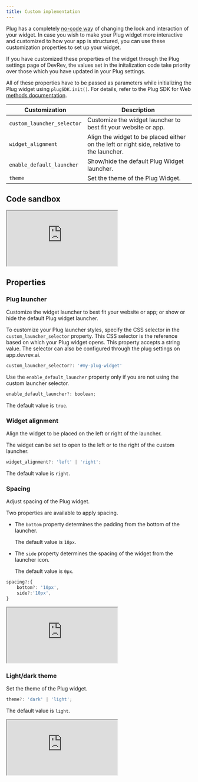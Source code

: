 ```yaml
---
title: Custom implementation
---
```

Plug has a completely [no-code way](https://docs.devrev.ai/plug/customize#branding-style-and-layout) of changing the look and interaction of your widget. In case you wish to make your Plug widget more interactive and customized to how your app is structured, you can use these customization properties to set up your widget.

<Callout intent="info">
If you have customized these properties of the widget through the Plug settings page of DevRev, the values set in the initalization code take priority over those which you have updated in your Plug settings.
</Callout>

All of these properties have to be passed as parameters while initializing the Plug widget using `plugSDK.init()`. For details, refer to the Plug SDK for Web [methods documentation](./methods).

| Customization              | Description                                                                               |
| -------------------------- | ----------------------------------------------------------------------------------------- |
| `custom_launcher_selector` | Customize the widget launcher to best fit your website or app.                            |
| `widget_alignment`         | Align the widget to be placed either on the left or right side, relative to the launcher. |
| `enable_default_launcher`  | Show/hide the default Plug Widget launcher.                                               |
| `theme`                    | Set the theme of the Plug Widget.                                                         |

## Code sandbox

<iframe src="https://codesandbox.io/embed/cusotmized-plug-ggl2m3?fontsize=14&hidenavigation=1&module=%2Fsrc%2FApp.js&theme=dark&view=preview&hidedevtools=1"
     style={{width:'100%', height:'600px', border:'0', borderRadius: '4px', overflow:'hidden'}}
     title="CUSOTMIZED_PLUG"
     allow="accelerometer; ambient-light-sensor; camera; encrypted-media; geolocation; gyroscope; hid; microphone; midi; payment; usb; vr; xr-spatial-tracking"
     sandbox="allow-forms allow-modals allow-popups allow-presentation allow-same-origin allow-scripts"
   ></iframe>

## Properties

### Plug launcher

Customize the widget launcher to best fit your website or app; or show or hide the default Plug widget launcher.

To customize your Plug launcher styles, specify the CSS selector in the `custom_launcher_selector` property. This CSS selector is the reference based on which your Plug widget opens. This property accepts a string value. The selector can also be configured through the plug settings on app.devrev.ai.

```jsx
custom_launcher_selector?: '#my-plug-widget'
```

Use the `enable_default_launcher` property only if you are not using the custom launcher selector.

```jsx
enable_default_launcher?: boolean;
```

The default value is `true`.

### Widget alignment

Align the widget to be placed on the left or right of the launcher.

The widget can be set to open to the left or to the right of the custom launcher.

```jsx
widget_alignment?: 'left' | 'right';
```

The default value is `right`.

### Spacing

Adjust spacing of the Plug widget.

Two properties are available to apply spacing.

- The `bottom` property determines the padding from the bottom of the launcher.

  The default value is `10px`.


- The `side` property determines the spacing of the widget from the launcher icon.

  The default value is `0px`.


```jsx
spacing?:{
    bottom?: '10px',
    side?:'10px',
}
```

<iframe src="https://codesandbox.io/embed/customisation-spacing-xgl24n?fontsize=14&hidenavigation=1&module=%2Fsrc%2Fspacing.js&theme=dark&view=preview&hidedevtools=1"
     style={{width:'100%', height:'600px', border:'0', borderRadius: '4px', overflow:'hidden'}}
     title="customisation_spacing"
     allow="accelerometer; ambient-light-sensor; camera; encrypted-media; geolocation; gyroscope; hid; microphone; midi; payment; usb; vr; xr-spatial-tracking"
     sandbox="allow-forms allow-modals allow-popups allow-presentation allow-same-origin allow-scripts"
   ></iframe>

### Light/dark theme

Set the theme of the Plug widget.

```jsx
theme?: 'dark' | 'light';
```

The default value is `light`.

<iframe src="https://codesandbox.io/embed/theme-changer-sdflmz?fontsize=14&hidenavigation=1&module=%2Fsrc%2FApp.js&theme=dark&view=preview&hidedevtools=1"
     style={{width:'100%', height:'600px', border:'0', borderRadius: '4px', overflow:'hidden'}}
     title="THEME_CHANGER"
     allow="accelerometer; ambient-light-sensor; camera; encrypted-media; geolocation; gyroscope; hid; microphone; midi; payment; usb; vr; xr-spatial-tracking"
     sandbox="allow-forms allow-modals allow-popups allow-presentation allow-same-origin allow-scripts"
   ></iframe>
